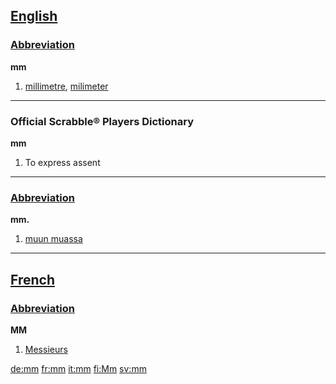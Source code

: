 ==[[English]]==

===[[Abbreviation]]===
'''mm'''

#[[millimetre]], [[milimeter]]

----

===Official Scrabble® Players Dictionary===
'''mm'''
# To express assent

----

===[[Abbreviation]]===
'''mm.'''

# [[muun muassa]]

----

==[[French]]==

===[[Abbreviation]]===
'''MM'''

#[[Messieurs]]

[[de:mm]]
[[fr:mm]]
[[it:mm]]
[[fi:Mm]]
[[sv:mm]]